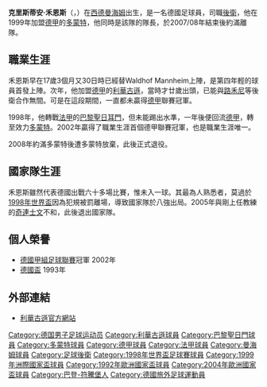 {{noteTA
|G1=德甲
|G2=uefa
|T=zh-hans:克里斯蒂安·沃恩斯;zh-hk:克里斯蒂安·禾恩斯;zh-tw:克里斯蒂安·沃恩斯;
|1=zh-hans:沃恩斯;zh-hk:禾恩斯;zh-tw:沃恩斯;
}}
{{Football player infobox
| playername= 克里斯蒂安·禾恩斯<br>''Christian Wörns''
| image = File:Worns.jpg
| image_size = 220px
| fullname = Christian Wörns
| dateofbirth = {{birth date and age|1972|5|10}}
| cityofbirth = [[曼海姆|曼海姆]]
| countryofbirth = {{BRD}}
| height = {{height|m=1.85}}
| clubnumber = --
| currentclub  = 已退役
| position = [[中堅|中堅]]
| years = 1989-91<br>1991-98<br>1998-99<br>1999-08
| clubs = [[曼海姆足球俱樂部|曼海姆]]<br>[[利華古遜|利華古遜]]<br>[[巴黎聖日耳門|巴黎聖日耳門]]<br>[[多特蒙德足球俱樂部|多蒙特]]
| caps(goals) = {{0}}52 {{0}}(2)<br>211 (13)<br>{{0}}28 {{0}}(2)<br>240 (14)
| nationalyears = 1992-05
| nationalteam = [[德國國家足球隊|德國]]
| nationalcaps(goals) = {{0}}66 {{0}}(0)
| pcupdate = 2008.09.03
| ntupdate = 2006.06.04
}}
'''克里斯蒂安·禾恩斯'''（{{lang-de|'''Christian Wörns'''}}，{{bd|1972年|5月10日|catIdx=Wörns, Christian}}）在[[西德|西德]][[曼海姆|曼海姆]]出生，是一名德國足球員，司職[[後衛_(足球)|後衛]]，他在1999年加盟[[德甲|德甲]]的[[多特蒙德足球俱樂部|多蒙特]]，他同時是該隊的隊長，於2007/08年結束後約滿離隊。

==職業生涯==
禾恩斯早在17歲3個月又30日時已經替Waldhof Mannheim上陣，是第四年輕的球員首發上陣。次年，他加盟[[德甲|德甲]]的[[利華古遜|利華古遜]]，當時才廿歲出頭，已能與[[路禾尼|路禾尼]]等後衛合作無間。可是在這段期間，一直都未贏得[[德甲|德甲]]聯賽冠軍。

1998年，他轉戰[[法甲|法甲]]的[[巴黎聖日耳門|巴黎聖日耳門]]，但未能踢出水準，一年後便回流[[德甲|德甲]]，轉至效力[[多特蒙德足球俱樂部|多蒙特]]。2002年贏得了職業生涯首個德甲聯賽冠軍，也是職業生涯唯一。

2008年約滿多蒙特後遭多蒙特放棄，此後正式退役。

==國家隊生涯==
禾恩斯雖然代表德國出戰六十多場比賽，惟未入一球。其最為人熟悉者，莫過於[[1998年世界盃|1998年世界盃]]因為犯規被罰離場，導致國家隊於八強出局。2005年與剛上任教練的[[奇連士文|奇連士文]]不和，此後退出國家隊。

==個人榮譽==
*[[德國甲組足球聯賽|德國甲組足球聯賽]]冠軍 2002年
*[[德國盃|德國盃]] 1993年

==外部連結==
*[http://www.leverkusen.com/whoiswho/whoiswho.php4?view=WoernsCh 利華古遜官方網站] {{Wayback|url=http://www.leverkusen.com/whoiswho/whoiswho.php4?view=WoernsCh |date=20100507212918 }}

{{Navboxes colour
|title= 德國國家隊參賽名單
|bg = white
|fg = black
|list1=
{{1992年欧洲足球锦标赛德国参赛名单}}
{{1998年世界杯足球赛德国参赛名单}}
{{2004年欧洲足球锦标赛德国参赛名单}}
}}

{{Authority control}}
{{DEFAULTSORT:Wörns, Christian}}
[[Category:德国男子足球运动员|Category:德国男子足球运动员]]
[[Category:利華古遜球員|Category:利華古遜球員]]
[[Category:巴黎聖日門球員|Category:巴黎聖日門球員]]
[[Category:多蒙特球員|Category:多蒙特球員]]
[[Category:德甲球員|Category:德甲球員]]
[[Category:法甲球員|Category:法甲球員]]
[[Category:曼海姆球員|Category:曼海姆球員]]
[[Category:足球後衛|Category:足球後衛]]
[[Category:1998年世界盃足球賽球員|Category:1998年世界盃足球賽球員]]
[[Category:1999年洲際國家盃球員|Category:1999年洲際國家盃球員]]
[[Category:1992年歐洲國家盃球員|Category:1992年歐洲國家盃球員]]
[[Category:2004年歐洲國家盃球員|Category:2004年歐洲國家盃球員]]
[[Category:巴登-符騰堡人|Category:巴登-符騰堡人]]
[[Category:德國旅外足球運動員|Category:德國旅外足球運動員]]